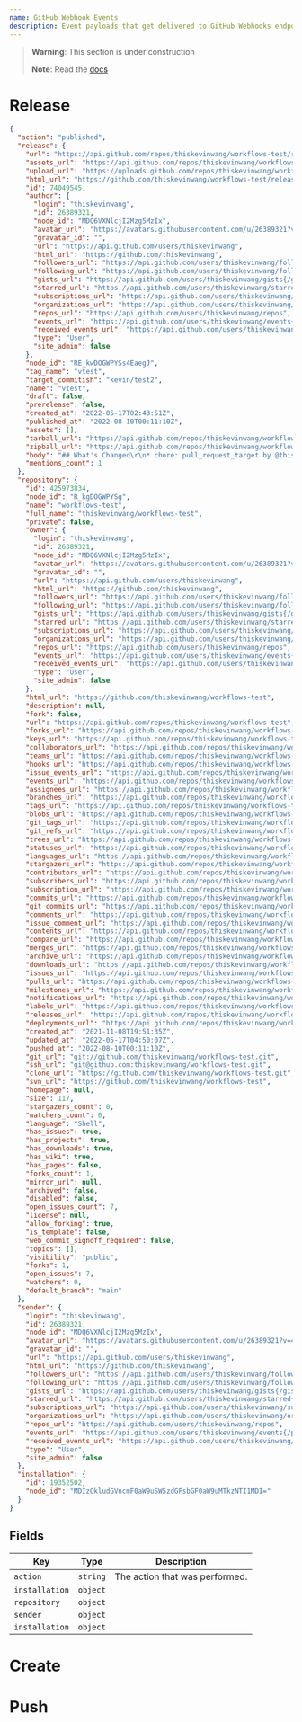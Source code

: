 ```yaml
---
name: GitHub Webhook Events
description: Event payloads that get delivered to GitHub Webhooks endpoints
---
```


> **Warning**: This section is under construction
>
> **Note**: Read the [docs](https://docs.github.com/en/developers/webhooks-and-events/webhooks/webhook-events-and-payloads)

# Release

```json showLineNumbers
{
  "action": "published",
  "release": {
    "url": "https://api.github.com/repos/thiskevinwang/workflows-test/releases/74049545",
    "assets_url": "https://api.github.com/repos/thiskevinwang/workflows-test/releases/74049545/assets",
    "upload_url": "https://uploads.github.com/repos/thiskevinwang/workflows-test/releases/74049545/assets{?name,label}",
    "html_url": "https://github.com/thiskevinwang/workflows-test/releases/tag/vtest",
    "id": 74049545,
    "author": {
      "login": "thiskevinwang",
      "id": 26389321,
      "node_id": "MDQ6VXNlcjI2Mzg5MzIx",
      "avatar_url": "https://avatars.githubusercontent.com/u/26389321?v=4",
      "gravatar_id": "",
      "url": "https://api.github.com/users/thiskevinwang",
      "html_url": "https://github.com/thiskevinwang",
      "followers_url": "https://api.github.com/users/thiskevinwang/followers",
      "following_url": "https://api.github.com/users/thiskevinwang/following{/other_user}",
      "gists_url": "https://api.github.com/users/thiskevinwang/gists{/gist_id}",
      "starred_url": "https://api.github.com/users/thiskevinwang/starred{/owner}{/repo}",
      "subscriptions_url": "https://api.github.com/users/thiskevinwang/subscriptions",
      "organizations_url": "https://api.github.com/users/thiskevinwang/orgs",
      "repos_url": "https://api.github.com/users/thiskevinwang/repos",
      "events_url": "https://api.github.com/users/thiskevinwang/events{/privacy}",
      "received_events_url": "https://api.github.com/users/thiskevinwang/received_events",
      "type": "User",
      "site_admin": false
    },
    "node_id": "RE_kwDOGWPYSs4EaegJ",
    "tag_name": "vtest",
    "target_commitish": "kevin/test2",
    "name": "vtest",
    "draft": false,
    "prerelease": false,
    "created_at": "2022-05-17T02:43:51Z",
    "published_at": "2022-08-10T00:11:10Z",
    "assets": [],
    "tarball_url": "https://api.github.com/repos/thiskevinwang/workflows-test/tarball/vtest",
    "zipball_url": "https://api.github.com/repos/thiskevinwang/workflows-test/zipball/vtest",
    "body": "## What's Changed\r\n* chore: pull_request_target by @thiskevinwang in https://github.com/thiskevinwang/workflows-test/pull/11\r\n* test by @thiskevinwang in https://github.com/thiskevinwang/workflows-test/pull/12\r\n\r\n\r\n**Full Changelog**: https://github.com/thiskevinwang/workflows-test/compare/v0.1.21...vtest",
    "mentions_count": 1
  },
  "repository": {
    "id": 425973834,
    "node_id": "R_kgDOGWPYSg",
    "name": "workflows-test",
    "full_name": "thiskevinwang/workflows-test",
    "private": false,
    "owner": {
      "login": "thiskevinwang",
      "id": 26389321,
      "node_id": "MDQ6VXNlcjI2Mzg5MzIx",
      "avatar_url": "https://avatars.githubusercontent.com/u/26389321?v=4",
      "gravatar_id": "",
      "url": "https://api.github.com/users/thiskevinwang",
      "html_url": "https://github.com/thiskevinwang",
      "followers_url": "https://api.github.com/users/thiskevinwang/followers",
      "following_url": "https://api.github.com/users/thiskevinwang/following{/other_user}",
      "gists_url": "https://api.github.com/users/thiskevinwang/gists{/gist_id}",
      "starred_url": "https://api.github.com/users/thiskevinwang/starred{/owner}{/repo}",
      "subscriptions_url": "https://api.github.com/users/thiskevinwang/subscriptions",
      "organizations_url": "https://api.github.com/users/thiskevinwang/orgs",
      "repos_url": "https://api.github.com/users/thiskevinwang/repos",
      "events_url": "https://api.github.com/users/thiskevinwang/events{/privacy}",
      "received_events_url": "https://api.github.com/users/thiskevinwang/received_events",
      "type": "User",
      "site_admin": false
    },
    "html_url": "https://github.com/thiskevinwang/workflows-test",
    "description": null,
    "fork": false,
    "url": "https://api.github.com/repos/thiskevinwang/workflows-test",
    "forks_url": "https://api.github.com/repos/thiskevinwang/workflows-test/forks",
    "keys_url": "https://api.github.com/repos/thiskevinwang/workflows-test/keys{/key_id}",
    "collaborators_url": "https://api.github.com/repos/thiskevinwang/workflows-test/collaborators{/collaborator}",
    "teams_url": "https://api.github.com/repos/thiskevinwang/workflows-test/teams",
    "hooks_url": "https://api.github.com/repos/thiskevinwang/workflows-test/hooks",
    "issue_events_url": "https://api.github.com/repos/thiskevinwang/workflows-test/issues/events{/number}",
    "events_url": "https://api.github.com/repos/thiskevinwang/workflows-test/events",
    "assignees_url": "https://api.github.com/repos/thiskevinwang/workflows-test/assignees{/user}",
    "branches_url": "https://api.github.com/repos/thiskevinwang/workflows-test/branches{/branch}",
    "tags_url": "https://api.github.com/repos/thiskevinwang/workflows-test/tags",
    "blobs_url": "https://api.github.com/repos/thiskevinwang/workflows-test/git/blobs{/sha}",
    "git_tags_url": "https://api.github.com/repos/thiskevinwang/workflows-test/git/tags{/sha}",
    "git_refs_url": "https://api.github.com/repos/thiskevinwang/workflows-test/git/refs{/sha}",
    "trees_url": "https://api.github.com/repos/thiskevinwang/workflows-test/git/trees{/sha}",
    "statuses_url": "https://api.github.com/repos/thiskevinwang/workflows-test/statuses/{sha}",
    "languages_url": "https://api.github.com/repos/thiskevinwang/workflows-test/languages",
    "stargazers_url": "https://api.github.com/repos/thiskevinwang/workflows-test/stargazers",
    "contributors_url": "https://api.github.com/repos/thiskevinwang/workflows-test/contributors",
    "subscribers_url": "https://api.github.com/repos/thiskevinwang/workflows-test/subscribers",
    "subscription_url": "https://api.github.com/repos/thiskevinwang/workflows-test/subscription",
    "commits_url": "https://api.github.com/repos/thiskevinwang/workflows-test/commits{/sha}",
    "git_commits_url": "https://api.github.com/repos/thiskevinwang/workflows-test/git/commits{/sha}",
    "comments_url": "https://api.github.com/repos/thiskevinwang/workflows-test/comments{/number}",
    "issue_comment_url": "https://api.github.com/repos/thiskevinwang/workflows-test/issues/comments{/number}",
    "contents_url": "https://api.github.com/repos/thiskevinwang/workflows-test/contents/{+path}",
    "compare_url": "https://api.github.com/repos/thiskevinwang/workflows-test/compare/{base}...{head}",
    "merges_url": "https://api.github.com/repos/thiskevinwang/workflows-test/merges",
    "archive_url": "https://api.github.com/repos/thiskevinwang/workflows-test/{archive_format}{/ref}",
    "downloads_url": "https://api.github.com/repos/thiskevinwang/workflows-test/downloads",
    "issues_url": "https://api.github.com/repos/thiskevinwang/workflows-test/issues{/number}",
    "pulls_url": "https://api.github.com/repos/thiskevinwang/workflows-test/pulls{/number}",
    "milestones_url": "https://api.github.com/repos/thiskevinwang/workflows-test/milestones{/number}",
    "notifications_url": "https://api.github.com/repos/thiskevinwang/workflows-test/notifications{?since,all,participating}",
    "labels_url": "https://api.github.com/repos/thiskevinwang/workflows-test/labels{/name}",
    "releases_url": "https://api.github.com/repos/thiskevinwang/workflows-test/releases{/id}",
    "deployments_url": "https://api.github.com/repos/thiskevinwang/workflows-test/deployments",
    "created_at": "2021-11-08T19:51:35Z",
    "updated_at": "2022-05-17T04:50:07Z",
    "pushed_at": "2022-08-10T00:11:10Z",
    "git_url": "git://github.com/thiskevinwang/workflows-test.git",
    "ssh_url": "git@github.com:thiskevinwang/workflows-test.git",
    "clone_url": "https://github.com/thiskevinwang/workflows-test.git",
    "svn_url": "https://github.com/thiskevinwang/workflows-test",
    "homepage": null,
    "size": 117,
    "stargazers_count": 0,
    "watchers_count": 0,
    "language": "Shell",
    "has_issues": true,
    "has_projects": true,
    "has_downloads": true,
    "has_wiki": true,
    "has_pages": false,
    "forks_count": 1,
    "mirror_url": null,
    "archived": false,
    "disabled": false,
    "open_issues_count": 7,
    "license": null,
    "allow_forking": true,
    "is_template": false,
    "web_commit_signoff_required": false,
    "topics": [],
    "visibility": "public",
    "forks": 1,
    "open_issues": 7,
    "watchers": 0,
    "default_branch": "main"
  },
  "sender": {
    "login": "thiskevinwang",
    "id": 26389321,
    "node_id": "MDQ6VXNlcjI2Mzg5MzIx",
    "avatar_url": "https://avatars.githubusercontent.com/u/26389321?v=4",
    "gravatar_id": "",
    "url": "https://api.github.com/users/thiskevinwang",
    "html_url": "https://github.com/thiskevinwang",
    "followers_url": "https://api.github.com/users/thiskevinwang/followers",
    "following_url": "https://api.github.com/users/thiskevinwang/following{/other_user}",
    "gists_url": "https://api.github.com/users/thiskevinwang/gists{/gist_id}",
    "starred_url": "https://api.github.com/users/thiskevinwang/starred{/owner}{/repo}",
    "subscriptions_url": "https://api.github.com/users/thiskevinwang/subscriptions",
    "organizations_url": "https://api.github.com/users/thiskevinwang/orgs",
    "repos_url": "https://api.github.com/users/thiskevinwang/repos",
    "events_url": "https://api.github.com/users/thiskevinwang/events{/privacy}",
    "received_events_url": "https://api.github.com/users/thiskevinwang/received_events",
    "type": "User",
    "site_admin": false
  },
  "installation": {
    "id": 19352502,
    "node_id": "MDIzOkludGVncmF0aW9uSW5zdGFsbGF0aW9uMTkzNTI1MDI="
  }
}
```

## Fields

| Key            | Type     | Description                    |
| -------------- | -------- | ------------------------------ |
| `action`       | `string` | The action that was performed. |
| `installation` | `object` |                                |
| `repository`   | `object` |                                |
| `sender`       | `object` |                                |
| `installation` | `object` |

# Create

# Push
